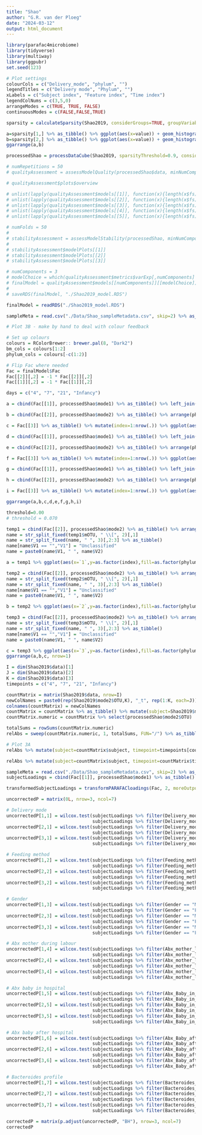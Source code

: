 ```yaml
---
title: "Shao"
author: "G.R. van der Ploeg"
date: "2024-03-12"
output: html_document
---
```


```r
library(parafac4microbiome)
library(tidyverse)
library(multiway)
library(ggpubr)
set.seed(123)
```

```r
# Plot settings
colourCols = c("Delivery_mode", "phylum", "")
legendTitles = c("Delivery mode", "Phylum", "")
xLabels = c("Subject index", "Feature index", "Time index")
legendColNums = c(3,5,0)
arrangeModes = c(TRUE, TRUE, FALSE)
continuousModes = c(FALSE,FALSE,TRUE)
```

```r
sparsity = calculateSparsity(Shao2019, considerGroups=TRUE, groupVariable="Delivery_mode") * 100

a=sparsity[1,] %>% as_tibble() %>% ggplot(aes(x=value)) + geom_histogram(col="black",bins=50) + xlab("Sparsity (%)") + ylab("Count") + ggtitle("C-section born") + geom_vline(xintercept=90, col="red", linewidth=1)
b=sparsity[2,] %>% as_tibble() %>% ggplot(aes(x=value)) + geom_histogram(col="black",bins=50) + xlab("Sparsity (%)") + ylab("Count") + ggtitle("Vaginally born") + geom_vline(xintercept=90, col="red", linewidth=1)
ggarrange(a,b)
```

```r
processedShao = processDataCube(Shao2019, sparsityThreshold=0.9, considerGroups=TRUE, groupVariable="Delivery_mode", centerMode=1, scaleMode=2)
```

```r
# numRepetitions = 50
# qualityAssessment = assessModelQuality(processedShao$data, minNumComponents=1, maxNumComponents=5, numRepetitions=numRepetitions, ctol=1e-8, maxit=500, numCores=12)
```

```r
# qualityAssessment$plots$overview
```
```r
# unlist(lapply(qualityAssessment$models[[1]], function(x){length(x$fs)}))
# unlist(lapply(qualityAssessment$models[[2]], function(x){length(x$fs)}))
# unlist(lapply(qualityAssessment$models[[3]], function(x){length(x$fs)}))
# unlist(lapply(qualityAssessment$models[[4]], function(x){length(x$fs)}))
# unlist(lapply(qualityAssessment$models[[5]], function(x){length(x$fs)}))
```

```r
# numFolds = 50
# 
# stabilityAssessment = assessModelStability(processedShao, minNumComponents=1, maxNumComponents=3, numFolds=numFolds, colourCols=colourCols, legendTitles=legendTitles, xLabels=xLabels, legendColNums=legendColNums, arrangeModes=arrangeModes, numCores=4)
# 
# stabilityAssessment$modelPlots[[1]]
# stabilityAssessment$modelPlots[[2]]
# stabilityAssessment$modelPlots[[3]]
```

```r
# numComponents = 3
# modelChoice = which(qualityAssessment$metrics$varExp[,numComponents] == max(qualityAssessment$metrics$varExp[,numComponents]))
# finalModel = qualityAssessment$models[[numComponents]][[modelChoice]]
# 
# saveRDS(finalModel, "./Shao2019_model.RDS")

finalModel = readRDS("./Shao2019_model.RDS")
```

```r
sampleMeta = read.csv("./Data/Shao_sampleMetadata.csv", skip=2) %>% as_tibble()

# Plot 3B - make by hand to deal with colour feedback

# Set up colours
colours = RColorBrewer:: brewer.pal(8, "Dark2")
bm_cols = colours[1:2]
phylum_cols = colours[-c(1:2)]

# Flip Fac where needed
Fac = finalModel$Fac
Fac[[2]][,2] = -1 * Fac[[2]][,2]
Fac[[1]][,2] = -1 * Fac[[1]][,2]

days = c("4", "7", "21", "Infancy")

a = cbind(Fac[[1]], processedShao$mode1) %>% as_tibble() %>% left_join(sampleMeta) %>% select(-Time_point,-Accession,-WGS_reads_raw,-WGS_reads_trimmed) %>% filter(Infancy_sampling_age_months != "Mother") %>% unique() %>% filter(!is.na(Abx_mother_labour_IAP)) %>% mutate(Abx = (Abx_mother_labour_IAP == "Yes")) %>% ggplot(aes(x=as.factor(Abx),y=`1`)) + geom_violin() + geom_jitter(width=0.02,height=0,size=0.75) + stat_compare_means(comparisons=list(c("TRUE","FALSE")),label="p.signif") + xlab("Antibiotics given to mother\n during labour") + ylab("Component 1") + scale_x_discrete(label=c("No", "Yes")) + theme(legend.position="none", text=element_text(size=12)) + ylim(-6,6)

b = cbind(Fac[[2]], processedShao$mode2) %>% as_tibble() %>% arrange(phylum, class, order, family, genus, mOTU, OTU) %>% mutate(index=1:nrow(.)) %>% ggplot(aes(x=index,y=`1`,fill=as.factor(phylum))) + geom_bar(stat="identity") + scale_fill_manual(name="Phylum", values=phylum_cols, labels=c("Actinobacteria", "Bacteroidetes", "Firmicutes", "Proteobacteria", "Unclassified")) + xlab("Feature index") + ylab("Component 1") + theme(legend.position="none", text=element_text(size=12)) 

c = Fac[[3]] %>% as_tibble() %>% mutate(index=1:nrow(.)) %>% ggplot(aes(x=index,y=V1)) + geom_line() + geom_point() + xlab("Time point [days]") + ylab("Component 1") + scale_x_discrete(name="Time point [days]",limits=days)

d = cbind(Fac[[1]], processedShao$mode1) %>% as_tibble() %>% left_join(sampleMeta) %>% select(-Time_point,-Accession,-WGS_reads_raw,-WGS_reads_trimmed) %>% filter(Infancy_sampling_age_months != "Mother") %>% unique() %>% filter(!is.na(Feeding_method)) %>% ggplot(aes(x=as.factor(Feeding_method),y=`2`)) + geom_violin() + geom_jitter(width=0.02,height=0,size=0.75) + stat_compare_means(comparisons=list(c("BF","NoBF")),label="p.signif") + xlab("Feeding method") + ylab("Component 2") + scale_x_discrete(label=c("Exclusively\n breastfed", "Mixed", "Not\n breastfed")) + theme(legend.position="none", text=element_text(size=12)) + ylim(-10,15)

e = cbind(Fac[[2]], processedShao$mode2) %>% as_tibble() %>% arrange(phylum, class, order, family, genus, mOTU, OTU) %>% mutate(index=1:nrow(.)) %>% ggplot(aes(x=index,y=`2`,fill=as.factor(phylum))) + geom_bar(stat="identity") + scale_fill_manual(name="Phylum", values=phylum_cols, labels=c("Actinobacteria", "Bacteroidetes", "Firmicutes", "Proteobacteria", "Unclassified")) + xlab("Feature index") + ylab("Component 2") + theme(legend.position="none", text=element_text(size=12)) 

f = Fac[[3]] %>% as_tibble() %>% mutate(index=1:nrow(.)) %>% ggplot(aes(x=index,y=V2)) + geom_line() + geom_point() + xlab("Time point [days]") + ylab("Component 2") + scale_x_discrete(name="Time point [days]",limits=days)

g = cbind(Fac[[1]], processedShao$mode1) %>% as_tibble() %>% left_join(sampleMeta) %>% select(-Time_point,-Accession,-WGS_reads_raw,-WGS_reads_trimmed) %>% filter(Infancy_sampling_age_months != "Mother") %>% unique() %>% ggplot(aes(x=as.factor(Delivery_mode),y=`3`)) + geom_violin() + geom_jitter(width=0.02,height=0,size=0.75) + stat_compare_means(comparisons=list(c("Caesarean","Vaginal")),label="p.signif") + xlab("Delivery mode") + ylab("Component 3") + theme(legend.position="none", text=element_text(size=12)) + ylim(-10,10)

h = cbind(Fac[[2]], processedShao$mode2) %>% as_tibble() %>% arrange(phylum, class, order, family, genus, mOTU, OTU) %>% mutate(index=1:nrow(.)) %>% ggplot(aes(x=index,y=`3`,fill=as.factor(phylum))) + geom_bar(stat="identity") + scale_fill_manual(name="Phylum", values=phylum_cols, labels=c("Actinobacteria", "Bacteroidetes", "Firmicutes", "Proteobacteria", "Unclassified")) + xlab("Feature index") + ylab("Component 3") + theme(legend.position="none", text=element_text(size=12)) 

i = Fac[[3]] %>% as_tibble() %>% mutate(index=1:nrow(.)) %>% ggplot(aes(x=index,y=V3)) + geom_line() + geom_point() + xlab("Time point [days]") + ylab("Component 3") + scale_x_discrete(name="Time point [days]",limits=days)

ggarrange(a,b,c,d,e,f,g,h,i)
```

```r
threshold=0.00
# threshold = 0.070

temp1 = cbind(Fac[[2]], processedShao$mode2) %>% as_tibble() %>% arrange(`1`) %>% mutate(index=1:nrow(.)) %>% filter(abs(`1`) > threshold)
name = str_split_fixed(temp1$mOTU, " \\[", 2)[,1]
name = str_split_fixed(name, " ", 3)[,2:3] %>% as_tibble()
name[name$V1 == "","V1"] = "Unclassified"
name = paste0(name$V1, " ", name$V2)

a = temp1 %>% ggplot(aes(x=`1`,y=as.factor(index),fill=as.factor(phylum))) + geom_bar(stat="identity") + ylab("Microbiota") + xlab("Component 1") + scale_y_discrete(labels=name) + scale_fill_manual(name="Phylum", values=phylum_cols, labels=c("Actinobacteria", "Bacteroidetes", "Firmicutes", "Proteobacteria", "Unclassified")) + ylab("") + theme(legend.position="none", text=element_text(size=16))

temp2 = cbind(Fac[[2]], processedShao$mode2) %>% as_tibble() %>% arrange(`2`) %>% mutate(index=1:nrow(.)) %>% filter(abs(`2`) > threshold)
name = str_split_fixed(temp2$mOTU, " \\[", 2)[,1]
name = str_split_fixed(name, " ", 3)[,2:3] %>% as_tibble()
name[name$V1 == "","V1"] = "Unclassified"
name = paste0(name$V1, " ", name$V2)

b = temp2 %>% ggplot(aes(x=`2`,y=as.factor(index),fill=as.factor(phylum))) + geom_bar(stat="identity") + ylab("Microbiota") + xlab("Component 2") + scale_y_discrete(labels=name) + scale_fill_manual(name="Phylum", values=phylum_cols, labels=c("Actinobacteria", "Bacteroidetes", "Firmicutes", "Proteobacteria", "Unclassified"))+ ylab("") + theme(legend.position="none", text=element_text(size=16)) 

temp3 = cbind(Fac[[2]], processedShao$mode2) %>% as_tibble() %>% arrange(`3`) %>% mutate(index=1:nrow(.)) %>% filter(abs(`3`) > threshold)
name = str_split_fixed(temp3$mOTU, " \\[", 2)[,1]
name = str_split_fixed(name, " ", 3)[,2:3] %>% as_tibble()
name[name$V1 == "","V1"] = "Unclassified"
name = paste0(name$V1, " ", name$V2)

c = temp3 %>% ggplot(aes(x=`3`,y=as.factor(index),fill=as.factor(phylum))) + geom_bar(stat="identity") + ylab("Microbiota") + xlab("Component 3") + scale_y_discrete(labels=name) + scale_fill_manual(name="Phylum", values=phylum_cols, labels=c("Actinobacteria", "Bacteroidetes", "Firmicutes", "Proteobacteria", "Unclassified")) + ylab("") + theme(legend.position="none", text=element_text(size=16)) 
ggarrange(a,b,c, nrow=1)
```

```r
I = dim(Shao2019$data)[1]
J = dim(Shao2019$data)[2]
K = dim(Shao2019$data)[3]
timepoints = c("4", "7", "21", "Infancy")

countMatrix = matrix(Shao2019$data, nrow=I)
newColNames = paste0(rep(Shao2019$mode2$OTU,K), "_t", rep(1:K, each=J))
colnames(countMatrix) = newColNames
countMatrix = countMatrix %>% as_tibble() %>% mutate(subject=Shao2019$mode1$Individual) %>% pivot_longer(-subject) %>% mutate(timepoint=as.numeric(str_split_fixed(name,"_t",2)[,2]),id=str_split_fixed(name,"_t",2)[,1]) %>% select(-name) %>% pivot_wider(names_from=id,values_from=value) # shenanigans to create an I*K x J matrix
countMatrix.numeric = countMatrix %>% select(processedShao$mode2$OTU)

totalSums = rowSums(countMatrix.numeric)
relAbs = sweep(countMatrix.numeric, 1, totalSums, FUN="/") %>% as_tibble()

# Plot 3A
relAbs %>% mutate(subject=countMatrix$subject, timepoint=timepoints[countMatrix$timepoint]) %>% pivot_longer(-c(subject,timepoint)) %>% filter(name %in% processedShao$mode2$OTU) %>% left_join(Shao2019$mode1, by=c("subject"="Individual")) %>% left_join(Shao2019$mode2, by=c("name"="OTU")) %>% group_by(subject,timepoint,phylum) %>% summarize(s=sum(value)) %>% left_join(Shao2019$mode1, by=c("subject"="Individual")) %>% ungroup() %>% group_by(Delivery_mode,phylum,timepoint) %>% summarize(m=mean(s,na.rm=TRUE)) %>% ungroup() %>% mutate(timepoint = factor(timepoint, levels=c("4","7","21","Infancy"))) %>% ggplot(aes(x=as.factor(timepoint),y=m,fill=as.factor(phylum))) + facet_wrap(vars(Delivery_mode),nrow=2,strip.position="right") + geom_bar(stat="identity") + xlab("Time point [days]") + ylab("Relative abundance") + scale_fill_manual(name="Phylum", values=phylum_cols, labels=c("Actinobacteria", "Bacteroidetes", "Firmicutes", "Proteobacteria", "Unclassified")) + theme(legend.position="none", text=element_text(size=14))

relAbs %>% mutate(subject=countMatrix$subject, timepoint=countMatrix$timepoint) %>% pivot_longer(-c(subject,timepoint)) %>% filter(name %in% processedShao$mode2$OTU) %>% left_join(Shao2019$mode1, by=c("subject"="Individual")) %>% left_join(Shao2019$mode2, by=c("name"="OTU")) %>% group_by(subject,timepoint,phylum) %>% summarize(s=sum(value)) %>% left_join(Shao2019$mode1, by=c("subject"="Individual")) %>% ungroup() %>% group_by(Delivery_mode,phylum,timepoint) %>% summarize(m=mean(s,na.rm=TRUE)) %>% ungroup() %>% ggplot(aes(x=as.factor(timepoint),y=m,fill=as.factor(phylum))) + facet_wrap(vars(Delivery_mode),nrow=2,strip.position="right") + geom_bar(stat="identity") + xlab("Time point [days]") + ylab("Relative abundance") + scale_fill_manual(name="Phylum", values=phylum_cols, labels=c("Actinobacteria", "Bacteroidetes", "Firmicutes", "Proteobacteria", "Unclassified"))
```

```r
sampleMeta = read.csv("./Data/Shao_sampleMetadata.csv", skip=2) %>% as_tibble()
subjectLoadings = cbind(Fac[[1]], processedShao$mode1) %>% as_tibble() %>% left_join(sampleMeta) %>% select(-Time_point,-Accession,-WGS_reads_raw,-WGS_reads_trimmed) %>% filter(Infancy_sampling_age_months != "Mother") %>% unique()

transformedSubjectLoadings = transformPARAFACloadings(Fac, 2, moreOutput=TRUE)$Ftilde %>% as_tibble() %>% mutate(Individual = rep(processedShao$mode1$Individual, each=4), Time_point = rep(c(4,7,21,"Infancy"),1580/4)) %>% left_join(sampleMeta)

uncorrectedP = matrix(0L, nrow=3, ncol=7)

# Delivery mode
uncorrectedP[1,1] = wilcox.test(subjectLoadings %>% filter(Delivery_mode == "Caesarean") %>% select(`1`) %>% pull(),
                                subjectLoadings %>% filter(Delivery_mode == "Vaginal") %>% select(`1`) %>% pull())$p.value
uncorrectedP[2,1] = wilcox.test(subjectLoadings %>% filter(Delivery_mode == "Caesarean") %>% select(`2`) %>% pull(),
                                subjectLoadings %>% filter(Delivery_mode == "Vaginal") %>% select(`2`) %>% pull())$p.value
uncorrectedP[3,1] = wilcox.test(subjectLoadings %>% filter(Delivery_mode == "Caesarean") %>% select(`3`) %>% pull(),
                                subjectLoadings %>% filter(Delivery_mode == "Vaginal") %>% select(`3`) %>% pull())$p.value

# Feeding method
uncorrectedP[1,2] = wilcox.test(subjectLoadings %>% filter(Feeding_method == "BF") %>% select(`1`) %>% pull(),
                                subjectLoadings %>% filter(Feeding_method == "NoBF") %>% select(`1`) %>% pull())$p.value
uncorrectedP[2,2] = wilcox.test(subjectLoadings %>% filter(Feeding_method == "BF") %>% select(`2`) %>% pull(),
                                subjectLoadings %>% filter(Feeding_method == "NoBF") %>% select(`2`) %>% pull())$p.value
uncorrectedP[3,2] = wilcox.test(subjectLoadings %>% filter(Feeding_method == "BF") %>% select(`3`) %>% pull(),
                                subjectLoadings %>% filter(Feeding_method == "NoBF") %>% select(`3`) %>% pull())$p.value

# Gender
uncorrectedP[1,3] = wilcox.test(subjectLoadings %>% filter(Gender == "Male") %>% select(`1`) %>% pull(),
                                subjectLoadings %>% filter(Gender == "Female") %>% select(`1`) %>% pull())$p.value
uncorrectedP[2,3] = wilcox.test(subjectLoadings %>% filter(Gender == "Male") %>% select(`2`) %>% pull(),
                                subjectLoadings %>% filter(Gender == "Female") %>% select(`2`) %>% pull())$p.value
uncorrectedP[3,3] = wilcox.test(subjectLoadings %>% filter(Gender == "Male") %>% select(`3`) %>% pull(),
                                subjectLoadings %>% filter(Gender == "Female") %>% select(`3`) %>% pull())$p.value

# Abx mother during labour
uncorrectedP[1,4] = wilcox.test(subjectLoadings %>% filter(Abx_mother_labour_IAP == "Yes") %>% select(`1`) %>% pull(),
                                subjectLoadings %>% filter(Abx_mother_labour_IAP != "Yes") %>% select(`1`) %>% pull())$p.value
uncorrectedP[2,4] = wilcox.test(subjectLoadings %>% filter(Abx_mother_labour_IAP == "Yes") %>% select(`2`) %>% pull(),
                                subjectLoadings %>% filter(Abx_mother_labour_IAP != "Yes") %>% select(`2`) %>% pull())$p.value
uncorrectedP[3,4] = wilcox.test(subjectLoadings %>% filter(Abx_mother_labour_IAP == "Yes") %>% select(`3`) %>% pull(),
                                subjectLoadings %>% filter(Abx_mother_labour_IAP != "Yes") %>% select(`3`) %>% pull())$p.value

# Abx baby in hospital
uncorrectedP[1,5] = wilcox.test(subjectLoadings %>% filter(Abx_Baby_in_hospital  == "Yes") %>% select(`1`) %>% pull(),
                                subjectLoadings %>% filter(Abx_Baby_in_hospital  != "Yes") %>% select(`1`) %>% pull())$p.value
uncorrectedP[2,5] = wilcox.test(subjectLoadings %>% filter(Abx_Baby_in_hospital  == "Yes") %>% select(`2`) %>% pull(),
                                subjectLoadings %>% filter(Abx_Baby_in_hospital  != "Yes") %>% select(`2`) %>% pull())$p.value
uncorrectedP[3,5] = wilcox.test(subjectLoadings %>% filter(Abx_Baby_in_hospital  == "Yes") %>% select(`3`) %>% pull(),
                                subjectLoadings %>% filter(Abx_Baby_in_hospital  != "Yes") %>% select(`3`) %>% pull())$p.value

# Abx baby after hospital
uncorrectedP[1,6] = wilcox.test(subjectLoadings %>% filter(Abx_Baby_after_hospital  == "Yes") %>% select(`1`) %>% pull(),
                                subjectLoadings %>% filter(Abx_Baby_after_hospital  == "No") %>% select(`1`) %>% pull())$p.value
uncorrectedP[2,6] = wilcox.test(subjectLoadings %>% filter(Abx_Baby_after_hospital  == "Yes") %>% select(`2`) %>% pull(),
                                subjectLoadings %>% filter(Abx_Baby_after_hospital  == "No") %>% select(`2`) %>% pull())$p.value
uncorrectedP[3,6] = wilcox.test(subjectLoadings %>% filter(Abx_Baby_after_hospital  == "Yes") %>% select(`3`) %>% pull(),
                                subjectLoadings %>% filter(Abx_Baby_after_hospital  == "No") %>% select(`3`) %>% pull())$p.value

# Bacteroides profile
uncorrectedP[1,7] = wilcox.test(subjectLoadings %>% filter(Bacteroides_profile  == "low_Bacteroides") %>% select(`1`) %>% pull(),
                                subjectLoadings %>% filter(Bacteroides_profile  == "normal_Bacteroides") %>% select(`1`) %>% pull())$p.value
uncorrectedP[2,7] = wilcox.test(subjectLoadings %>% filter(Bacteroides_profile  == "low_Bacteroides") %>% select(`2`) %>% pull(),
                                subjectLoadings %>% filter(Bacteroides_profile  == "normal_Bacteroides") %>% select(`2`) %>% pull())$p.value
uncorrectedP[3,7] = wilcox.test(subjectLoadings %>% filter(Bacteroides_profile  == "low_Bacteroides") %>% select(`3`) %>% pull(),
                                subjectLoadings %>% filter(Bacteroides_profile  == "normal_Bacteroides") %>% select(`3`) %>% pull())$p.value

correctedP = matrix(p.adjust(uncorrectedP, "BH"), nrow=3, ncol=7)
correctedP
```